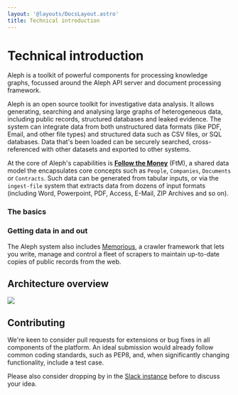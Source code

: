 ```yaml
---
layout: '@layouts/DocsLayout.astro'
title: Technical introduction
---
```


# Technical introduction

<p class="lead">
  Aleph is a toolkit of powerful components for processing knowledge graphs, focussed around the Aleph API server and document processing framework.
</p>

Aleph is an open source toolkit for investigative data analysis. It allows generating, searching and analysing large graphs of heterogeneous data, including public records, structured databases and leaked evidence. The system can integrate data from both unstructured data formats \(like PDF, Email, and other file types\) and structured data such as CSV files, or SQL databases. Data that's been loaded can be securely searched, cross-referenced with other datasets and exported to other systems.

At the core of Aleph's capabilities is [**Follow the Money**](/developers/followthemoney) \(FtM\), a shared data model the encapsulates core concepts such as `People`, `Companies`, `Documents` or `Contracts`. Such data can be generated from tabular inputs, or via the `ingest-file` system that extracts data from dozens of input formats \(including Word, Powerpoint, PDF, Access, E-Mail, ZIP Archives and so on\).

### The basics

<LinkCard page="/developers/followthemoney" />

<LinkCard page="/developers/installation" />

<LinkCard page="/developers/technical-faq" />

### Getting data in and out

<LinkCard page="/developers/mappings" />

<LinkCard page="/developers/alephclient" />

The Aleph system also includes [Memorious](/developers/memorious), a crawler framework that lets you write, manage and control a fleet of scrapers to maintain up-to-date copies of public records from the web.

<LinkCard page="/developers/memorious" />

## Architecture overview

<Image
  src="https://docs.google.com/drawings/d/e/2PACX-1vRdJA0NtdiQFVsHUvmgR3ypYs2UohoVcgm5MUNm7KpH5yaaH5pdpWAruVEcpUjoZ1GCVshUGrI5SPAG/pub?w=960&h=720"
  caption="Overview of the architecture used within OCCRP that shows the role of different components, including the memorious crawling toolkit, aleph, and alephclient. Datavault is a simple PostgreSQL database used to collect output from scrapers that is eventually projected into Aleph."
/>

## Contributing

We're keen to consider pull requests for extensions or bug fixes in all components of the platform. An ideal submission would already follow common coding standards, such as PEP8, and, when significantly changing functionality, include a test case.

Please also consider dropping by in the [Slack instance](/get-in-touch) before to discuss your idea.
